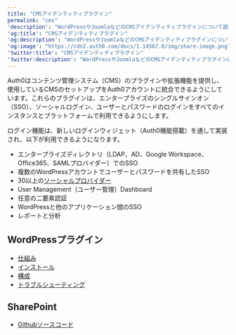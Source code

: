 ```yaml
---
title: "CMSアイデンティティプラグイン"
permalink: "cms"
'description': "WordPressやJoomlaなどのCMSアイデンティティプラグインについて説明します。"
'og:title': "CMSアイデンティティプラグイン"
'og:description': "WordPressやJoomlaなどのCMSアイデンティティプラグインについて説明します。"
'og:image': "https://cdn2.auth0.com/docs/1.14567.0/img/share-image.png"
'twitter:title': "CMSアイデンティティプラグイン"
'twitter:description': "WordPressやJoomlaなどのCMSアイデンティティプラグインについて説明します。"
---
```


Auth0はコンテンツ管理システム（CMS）のプラグインや拡張機能を提供し、使用しているCMSのセットアップをAuth0アカウントに統合できるようにしています。これらのプラグインは、エンタープライズのシングルサインオン（<Tooltip data-tooltip-id="react-containers-DefinitionTooltip-0" href="/ja-jp/glossary?term=single-sign-on" tip="シングルサインオン（SSO）: ユーザーが1つのアプリケーションにログインした後、そのユーザーを他のアプリケーションに自動的にログインさせるサービス。" cta="用語集の表示">SSO</Tooltip>）、ソーシャルログイン、ユーザーとパスワードのログインをすべてのインスタンスとプラットフォームで利用できるようにします。

ログイン機能は、新しいログインウィジェット（Auth0機能搭載）を通して実装され、以下が利用できるようになります。

* エンタープライズディレクトリ（LDAP、AD、Google Workspace、Office365、<Tooltip data-tooltip-id="react-containers-DefinitionTooltip-1" href="/ja-jp/glossary?term=security-assertion-markup-language" tip="Security Assertion Markup Language（SAML）: パスワードなしに二者間で認証情報を交換できる標準化プロトコル。" cta="用語集の表示">SAML</Tooltip>プロバイダー）でのSSO
* 複数のWordPressアカウントでユーザーとパスワードを共有したSSO
* 30以上の[ソーシャルプロバイダー](/ja-jp/identityproviders)
* User Management（ユーザー管理）Dashboard
* 任意の二要素認証
* WordPressと他のアプリケーション間のSSO
* レポートと分析

## WordPressプラグイン

* [仕組み](/ja-jp/customize/integrations/cms/wordpress-plugin/integrate-with-wordpress)
* [インストール](/ja-jp/customize/integrations/cms/wordpress-plugin/install-login-by-auth0)
* [構成](/ja-jp/customize/integrations/cms/wordpress-plugin/configure-login-by-auth0)
* [トラブルシューティング](/ja-jp/customize/integrations/cms/wordpress-plugin/troubleshoot-login-by-auth0)

## SharePoint

* [Githubソースコード](https://github.com/auth0/auth0-sharepoint)